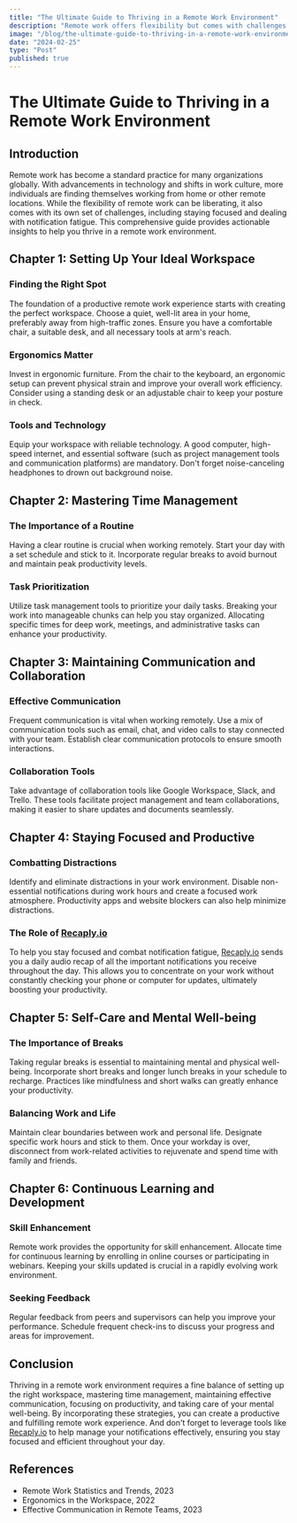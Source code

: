 ```yaml
---
title: "The Ultimate Guide to Thriving in a Remote Work Environment"
description: "Remote work offers flexibility but comes with challenges such as staying focused and notification fatigue. This guide covers key strategies to thrive in a remote work environment, including setting up an ergonomic workspace, mastering time management, and maintaining effective communication. It emphasizes the importance of self-care, continuous learning, and utilizing productivity tools like [Recaply.io](https://Recaply.io), which provides daily audio recaps of your important notifications to help you stay focused. By following these strategies, individuals can enhance their productivity and well-being in a remote work setting."
image: "/blog/the-ultimate-guide-to-thriving-in-a-remote-work-environment.jpeg"
date: "2024-02-25"
type: "Post"
published: true
---
```


# The Ultimate Guide to Thriving in a Remote Work Environment

## Introduction

Remote work has become a standard practice for many organizations globally. With advancements in technology and shifts in work culture, more individuals are finding themselves working from home or other remote locations. While the flexibility of remote work can be liberating, it also comes with its own set of challenges, including staying focused and dealing with notification fatigue. This comprehensive guide provides actionable insights to help you thrive in a remote work environment.

## Chapter 1: Setting Up Your Ideal Workspace

### Finding the Right Spot

The foundation of a productive remote work experience starts with creating the perfect workspace. Choose a quiet, well-lit area in your home, preferably away from high-traffic zones. Ensure you have a comfortable chair, a suitable desk, and all necessary tools at arm's reach.

### Ergonomics Matter

Invest in ergonomic furniture. From the chair to the keyboard, an ergonomic setup can prevent physical strain and improve your overall work efficiency. Consider using a standing desk or an adjustable chair to keep your posture in check.

### Tools and Technology

Equip your workspace with reliable technology. A good computer, high-speed internet, and essential software (such as project management tools and communication platforms) are mandatory. Don't forget noise-canceling headphones to drown out background noise.

## Chapter 2: Mastering Time Management

### The Importance of a Routine

Having a clear routine is crucial when working remotely. Start your day with a set schedule and stick to it. Incorporate regular breaks to avoid burnout and maintain peak productivity levels.

### Task Prioritization

Utilize task management tools to prioritize your daily tasks. Breaking your work into manageable chunks can help you stay organized. Allocating specific times for deep work, meetings, and administrative tasks can enhance your productivity.

## Chapter 3: Maintaining Communication and Collaboration

### Effective Communication

Frequent communication is vital when working remotely. Use a mix of communication tools such as email, chat, and video calls to stay connected with your team. Establish clear communication protocols to ensure smooth interactions.

### Collaboration Tools

Take advantage of collaboration tools like Google Workspace, Slack, and Trello. These tools facilitate project management and team collaborations, making it easier to share updates and documents seamlessly.

## Chapter 4: Staying Focused and Productive

### Combatting Distractions

Identify and eliminate distractions in your work environment. Disable non-essential notifications during work hours and create a focused work atmosphere. Productivity apps and website blockers can also help minimize distractions.

### The Role of [Recaply.io](https://Recaply.io)

To help you stay focused and combat notification fatigue, [Recaply.io](https://Recaply.io) sends you a daily audio recap of all the important notifications you receive throughout the day. This allows you to concentrate on your work without constantly checking your phone or computer for updates, ultimately boosting your productivity.

## Chapter 5: Self-Care and Mental Well-being

### The Importance of Breaks

Taking regular breaks is essential to maintaining mental and physical well-being. Incorporate short breaks and longer lunch breaks in your schedule to recharge. Practices like mindfulness and short walks can greatly enhance your productivity.

### Balancing Work and Life

Maintain clear boundaries between work and personal life. Designate specific work hours and stick to them. Once your workday is over, disconnect from work-related activities to rejuvenate and spend time with family and friends.

## Chapter 6: Continuous Learning and Development

### Skill Enhancement

Remote work provides the opportunity for skill enhancement. Allocate time for continuous learning by enrolling in online courses or participating in webinars. Keeping your skills updated is crucial in a rapidly evolving work environment.

### Seeking Feedback

Regular feedback from peers and supervisors can help you improve your performance. Schedule frequent check-ins to discuss your progress and areas for improvement.

## Conclusion

Thriving in a remote work environment requires a fine balance of setting up the right workspace, mastering time management, maintaining effective communication, focusing on productivity, and taking care of your mental well-being. By incorporating these strategies, you can create a productive and fulfilling remote work experience. And don't forget to leverage tools like [Recaply.io](https://Recaply.io) to help manage your notifications effectively, ensuring you stay focused and efficient throughout your day.

## References

- Remote Work Statistics and Trends, 2023
- Ergonomics in the Workspace, 2022
- Effective Communication in Remote Teams, 2023

